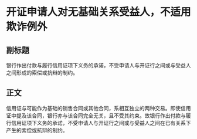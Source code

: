 # 开证申请人对无基础关系受益人，不适用欺诈例外
## 副标题
银行作出付款与履行信用证项下义务的承诺，不受申请人与开证行之间或与受益人之间形成的索偿或抗辩的制约。
## 正文
信用证与可能作为基础的销售合同或其他合同，系相互独立的两种交易。即使信用证中提及该合同，银行亦与该合同完全无关，且不受其约束。故银行作出付款与履行信用证项下义务的承诺，不受申请人与开证行之间或与受益人之间在已有关系下产生的索偿或抗辩的制约。